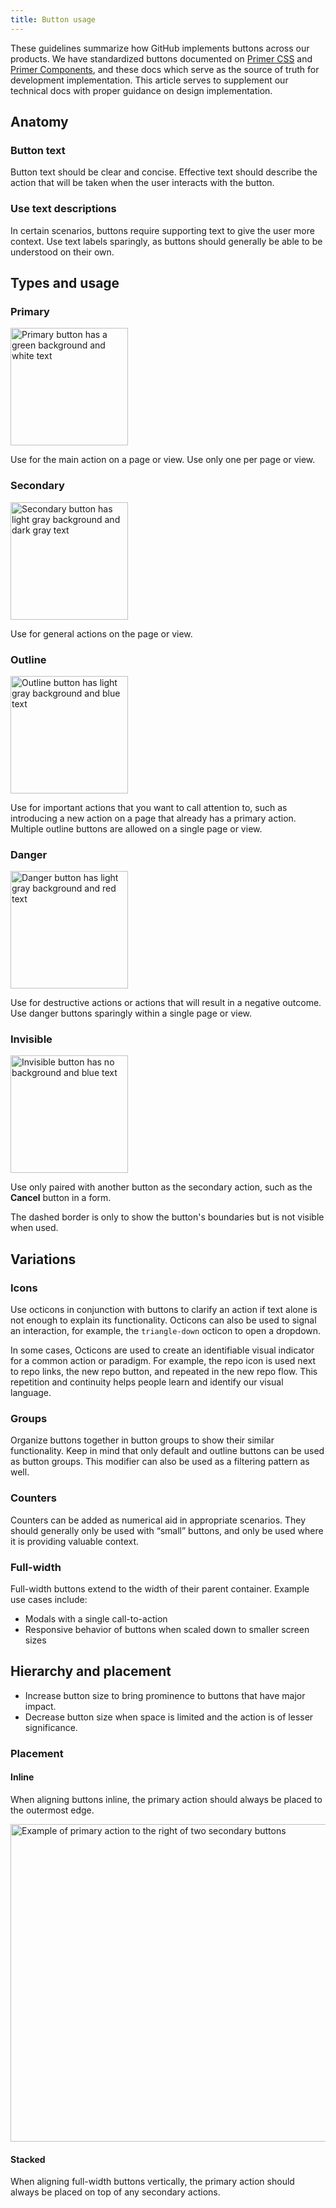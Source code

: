 ```yaml
---
title: Button usage
---
```


<!-- TODO: Change, too many words -->

These guidelines summarize how GitHub implements buttons across our products. We have standardized buttons documented on [Primer CSS](https://primer.style/css/) and [Primer Components](https://primer.style/components), and these docs which serve as the source of truth for development implementation. This article serves to supplement our technical docs with proper guidance on design implementation.

## Anatomy

### Button text

Button text should be clear and concise. Effective text should describe the action that will be taken when the user interacts with the button.

### Use text descriptions

In certain scenarios, buttons require supporting text to give the user more context. Use text labels sparingly, as buttons should generally be able to be understood on their own.

## Types and usage

### Primary

<img
  width="188"
  alt="Primary button has a green background and white text"
  src="https://user-images.githubusercontent.com/10384315/102147130-19a3b700-3e1f-11eb-8581-3b58b053dadd.png"
/>

Use for the main action on a page or view. Use only one per page or view.

### Secondary

<img
  width="188"
  alt="Secondary button has light gray background and dark gray text"
  src="https://user-images.githubusercontent.com/10384315/102147132-19a3b700-3e1f-11eb-9cc9-0c7a6fdb8e4a.png"
/>

Use for general actions on the page or view.

### Outline

<img
  width="188"
  alt="Outline button has light gray background and blue text"
  src="https://user-images.githubusercontent.com/10384315/102147129-19a3b700-3e1f-11eb-94b7-941c140701e3.png"
/>

Use for important actions that you want to call attention to, such as introducing a new action on a page that already has a primary action. Multiple outline buttons are allowed on a single page or view.

### Danger

<img
  width="188"
  alt="Danger button has light gray background and red text"
  src="https://user-images.githubusercontent.com/10384315/102147125-18728a00-3e1f-11eb-9298-4376aba290cf.png"
/>

Use for destructive actions or actions that will result in a negative outcome. Use danger buttons sparingly within a single page or view.

### Invisible

<img
  width="188"
  alt="Invisible button has no background and blue text"
  src="https://user-images.githubusercontent.com/10384315/102147126-190b2080-3e1f-11eb-82c0-c70c3d8d4e7d.png"
/>

Use only paired with another button as the secondary action, such as the **Cancel** button in a form.

<Note variant="warning">The dashed border is only to show the button's boundaries but is not visible when used.</Note>

## Variations

### Icons

Use octicons in conjunction with buttons to clarify an action if text alone is not enough to explain its functionality. Octicons can also be used to signal an interaction, for example, the `triangle-down` octicon to open a dropdown.

In some cases, Octicons are used to create an identifiable visual indicator for a common action or paradigm. For example, the repo icon is used next to repo links, the new repo button, and repeated in the new repo flow. This repetition and continuity helps people learn and identify our visual language.

### Groups

Organize buttons together in button groups to show their similar functionality. Keep in mind that only default and outline buttons can be used as button groups. This modifier can also be used as a filtering pattern as well.

### Counters

Counters can be added as numerical aid in appropriate scenarios. They should generally only be used with “small” buttons, and only be used where it is providing valuable context.

### Full-width

Full-width buttons extend to the width of their parent container. Example use cases include:

- Modals with a single call-to-action
- Responsive behavior of buttons when scaled down to smaller screen sizes

## Hierarchy and placement

<!-- TODO: Can be a do/don't. Remove headings -->

<!-- ### Use size to modify button hierarchy -->

- Increase button size to bring prominence to buttons that have major impact.
- Decrease button size when space is limited and the action is of lesser significance.

### Placement

#### Inline

When aligning buttons inline, the primary action should always be placed to the outermost edge.

<img
  width="508"
  alt="Example of primary action to the right of two secondary buttons"
  src="https://user-images.githubusercontent.com/10384315/102150666-fcbeb200-3e25-11eb-9a64-09195db9ecee.png"
/>

#### Stacked

When aligning full-width buttons vertically, the primary action should always be placed on top of any secondary actions.
